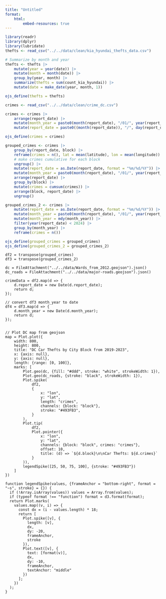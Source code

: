 ```yaml
---
title: "Untitled"
format:
    html:
        embed-resources: true
---
```


```r
library(readr)
library(dplyr)
library(lubridate)
thefts <- read_csv("../../data/clean/kia_hyundai_thefts_data.csv")

# Summarize by month and year
thefts <- thefts |>
    mutate(year = year(date)) |>
    mutate(month = month(date)) |>
    group_by(year, month) |>
    summarize(thefts = sum(count_kia_hyundai)) |>
    mutate(date = make_date(year, month, 1))

ojs_define(thefts = thefts)

crimes <- read_csv("../../data/clean/crime_dc.csv")

crimes <- crimes |>
    arrange(report_date) |>
    mutate(month_year = paste0(month(report_date), "/01/", year(report_date))) |>
    mutate(report_date = paste0((month(report_date)), "/", day(report_date), "/", year(report_date)))

ojs_define(crimes = crimes)

grouped_crimes <- crimes |>
    group_by(report_date, block) |>
    reframe(crimes = n(), lat = mean(latitude), lon = mean(longitude)) |>
    # make crimes cumulative for each block
    ungroup() |>
    mutate(report_date = as.Date(report_date, format = "%m/%d/%Y")) |>
    mutate(month_year = paste0(month(report_date), "/01/", year(report_date))) |>
    arrange(report_date) |>
    group_by(block) |>
    mutate(crimes = cumsum(crimes)) |>
    arrange(block, report_date) |>
    ungroup()

grouped_crimes_2 <- crimes |>
    mutate(report_date = as.Date(report_date, format = "%m/%d/%Y")) |>
    mutate(month_year = paste0(month(report_date), "/01/", year(report_date))) |>
    mutate(month_year = mdy(month_year)) |>
    filter(year(report_date) < 2024) |>
    group_by(month_year) |>
    reframe(crimes = n())

ojs_define(grouped_crimes = grouped_crimes)
ojs_define(grouped_crimes_2 = grouped_crimes_2)
```

```ojs
df2 = transpose(grouped_crimes)
df3 = transpose(grouped_crimes_2)

dc = FileAttachment("../../data/Wards_from_2012.geojson").json()
dc_roads = FileAttachment("../../data/major-roads.geojson").json()

crimeData = df2.map(d => {
    d.report_date = new Date(d.report_date);
    return d;
});

// convert df3 month_year to date
df4 = df3.map(d => {
    d.month_year = new Date(d.month_year);
    return d;
});


// Plot DC map from geojson
map = Plot.plot({
    width: 800,
    height: 800,
    title: "DC Car Thefts by City Block from 2019-2023",
    x: {axis: null},
    y: {axis: null},
    length: {range: [0, 100]},
    marks: [
        Plot.geo(dc, {fill: "#ddd", stroke: "white", strokeWidth: 1}),
        Plot.geo(dc_roads, {stroke: "black", strokeWidth: 1}),
        Plot.spike(
            df2,
            {
                x: "lon", 
                y: "lat", 
                length: "crimes", 
                channels: {block: "block"},
                stroke: "#493FB3",
            }
        ),
        Plot.tip(
            df2,
            Plot.pointer({
                x: "lon", 
                y: "lat",
                channels: {block: "block", crimes: "crimes"},
                offset: 10,
                title: (d) => `${d.block}\n\nCar Thefts: ${d.crimes}`
            }
        )),
        legendSpike([25, 50, 75, 100], {stroke: "#493FB3"})
    ]
})

function legendSpike(values, {frameAnchor = "bottom-right", format = "~s", stroke} = {}) {
  if (!Array.isArray(values)) values = Array.from(values);
  if (typeof format !== "function") format = d3.format(format);
  return Plot.marks(
    values.map((v, i) => {
      const dx = (i - values.length) * 18;
      return [
        Plot.spike([v], {
          length: [v],
          dx,
          dy: -20,
          frameAnchor,
          stroke
        }),
        Plot.text([v], {
          text: [format(v)],
          dx,
          dy: -10,
          frameAnchor,
          textAnchor: "middle"
        })
      ];
    })
  );
}
```